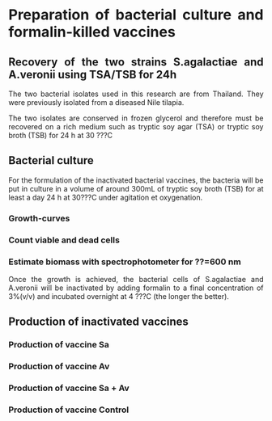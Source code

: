 # Preparation of bacterial culture and formalin-killed vaccines {#cross}

<style>
body {
text-align: justify}
</style>

## Recovery of the two strains S.agalactiae and A.veronii using TSA/TSB for 24h

The two bacterial isolates used in this research are from Thailand. They were previously isolated from a diseased Nile tilapia.

The two isolates are conserved in frozen glycerol and therefore must be recovered on a rich medium such as tryptic soy agar (TSA) or tryptic
soy broth (TSB) for 24 h at 30 ???C

## Bacterial culture

For the formulation of the inactivated bacterial vaccines, the bacteria will be put in culture in a volume of around 300mL of tryptic soy broth (TSB) for at least a day 24 h at 30???C
under agitation et oxygenation.

### Growth-curves
### Count viable and dead cells
### Estimate biomass with spectrophotometer for ??=600 nm

Once the growth is achieved, the bacterial cells of S.agalactiae and A.veronii will be inactivated by adding formalin to a final concentration of 3%(v/v) and incubated overnight at 4 ???C (the longer the better).

## Production of inactivated vaccines

### Production of vaccine Sa 

### Production of vaccine Av  

### Production of vaccine Sa + Av 

### Production of vaccine Control 
